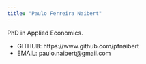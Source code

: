 ```yaml
---
title: "Paulo Ferreira Naibert"
---
```


PhD in Applied Economics.



- GITHUB: https://www.github.com/pfnaibert
- EMAIL: paulo.naibert@gmail.com

